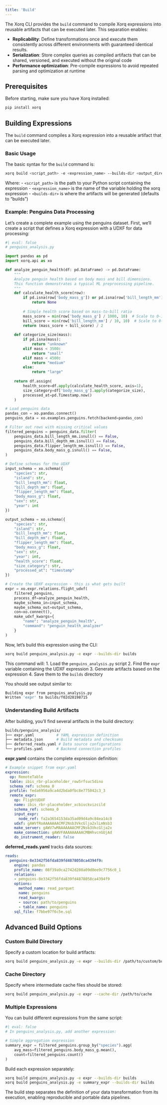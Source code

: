 ```yaml
---
title: 'Build'
---
```



The Xorq CLI provides the `build` command to compile Xorq expressions into reusable artifacts that can be executed later. This separation enables:

- **Replicability**: Define transformations once and execute them consistently across different environments with guaranteed identical results.
- **Serialization**: Store complex queries as compiled artifacts that can be shared, versioned, and executed without the original code
- **Performance optimization**: Pre-compile expressions to avoid repeated parsing and optimization at runtime

## Prerequisites

Before starting, make sure you have Xorq installed:

```bash
pip install xorq
```

## Building Expressions

The `build` command compiles a Xorq expression into a reusable artifact that can be executed later.

### Basic Usage

The basic syntax for the `build` command is:

```bash
xorq build <script_path> -e <expression_name> --builds-dir <output_directory>
```

Where:
- `<script_path>` is the path to your Python script containing the expression
- `<expression_name>` is the name of the variable holding the xorq expression
- `<builds-dir>` is where the artifacts will be generated (defaults to "builds")

### Example: Penguins Data Processing

Let's create a complete example using the penguins dataset. First, we'll create a script that defines a Xorq expression with a UDXF for data processing:

```python
#| eval: false
# penguins_analysis.py

import pandas as pd
import xorq.api as xo

def analyze_penguin_health(df: pd.DataFrame) -> pd.DataFrame:
    """
    Analyze penguin health based on body mass and bill dimensions.
    This function demonstrates a typical ML preprocessing pipeline.
    """
    def calculate_health_score(row):
        if pd.isna(row['body_mass_g']) or pd.isna(row['bill_length_mm']):
            return None
        
        # Simple health score based on mass-to-bill ratio
        mass_score = min(row['body_mass_g'] / 1000, 10)  # Scale to 0-10
        bill_score = min(row['bill_length_mm'] / 10, 10)  # Scale to 0-10
        return (mass_score + bill_score) / 2
    
    def categorize_size(mass):
        if pd.isna(mass):
            return "unknown"
        elif mass < 3500:
            return "small"
        elif mass < 4500:
            return "medium" 
        else:
            return "large"
    
    return df.assign(
        health_score=df.apply(calculate_health_score, axis=1),
        size_category=df['body_mass_g'].apply(categorize_size),
        processed_at=pd.Timestamp.now()
    )

# Load penguins data
pandas_con = xo.pandas.connect()
penguins_data = xo.examples.penguins.fetch(backend=pandas_con)

# Filter out rows with missing critical values
filtered_penguins = penguins_data.filter(
    penguins_data.bill_length_mm.isnull() == False,
    penguins_data.bill_depth_mm.isnull() == False,
    penguins_data.flipper_length_mm.isnull() == False,
    penguins_data.body_mass_g.isnull() == False,
)

# Define schemas for the UDXF
input_schema = xo.schema({
    "species": str,
    "island": str,
    "bill_length_mm": float,
    "bill_depth_mm": float,
    "flipper_length_mm": float,
    "body_mass_g": float,
    "sex": str,
    "year": int
})

output_schema = xo.schema({
    "species": str,
    "island": str,
    "bill_length_mm": float,
    "bill_depth_mm": float,
    "flipper_length_mm": float,
    "body_mass_g": float,
    "sex": str,
    "year": int,
    "health_score": float,
    "size_category": str,
    "processed_at": "timestamp"
})

# Create the UDXF expression - this is what gets built
expr = xo.expr.relations.flight_udxf(
    filtered_penguins,
    process_df=analyze_penguin_health,
    maybe_schema_in=input_schema,
    maybe_schema_out=output_schema,
    con=xo.connect(),
    make_udxf_kwargs={
        "name": "analyze_penguin_health",
        "command": "penguin_health_analyzer"
    }
)
```

Now, let's build this expression using the CLI:

```bash
xorq build penguins_analysis.py -e expr --builds-dir builds
```

This command will:
1. Load the `penguins_analysis.py` script
2. Find the `expr` variable containing the UDXF expression
3. Generate artifacts based on the expression
4. Save them to the `builds` directory

You should see output similar to:

```bash
Building expr from penguins_analysis.py
Written 'expr' to builds/f02d28198715
```

### Understanding Build Artifacts

After building, you'll find several artifacts in the build directory:

```bash
builds/penguins_analysis/
├── expr.yaml          # YAML expression definition
├── metadata.json      # Build metadata and checksums
├── deferred_reads.yaml # Data source configurations
└── profiles.yaml      # Backend connection profiles
```

**expr.yaml** contains the complete expression definition:
```yaml
# Example snippet from expr.yaml
expression:
  op: RemoteTable
  table: ibis_rbr-placeholder_row5rfsuc5dino
  schema_ref: schema_0
  profile: feda6956a9ca4d2bda0fbc8e775042c3_3
  remote_expr:
    op: FlightUDXF
    name: ibis_rbr-placeholder_xcbivckvizcild
    schema_ref: schema_0
    input_expr:
      node_ref: fa2a3654153da35ad09d4a9c84ea14c8
    udxf: gAWVfRoAAAAAAACMF2Nsb3VkcGlja2xlLmNsb3
    make_server: gAWV7wMAAAAAAACMF2Nsb3VkcGlja2x
    make_connection: gAWVFAAAAAAAAACMBHhvcnGUjAd
    do_instrument_reader: false
```

**deferred_reads.yaml** tracks data sources:
```yaml
reads:
  penguins-8e3342f56fda839fd4878058ca4394f9:
    engine: pandas
    profile_name: 08f39a9ca2742d208a09d0ee9c7756c0_1
    relations:
    - penguins-8e3342f56fda839fd4878058ca4394f9
    options:
      method_name: read_parquet
      name: penguins
      read_kwargs:
      - source: path/to/penguins
      - table_name: penguins
    sql_file: f7bbe97f6c5e.sql
```

## Advanced Build Options

### Custom Build Directory

Specify a custom location for build artifacts:

```bash
xorq build penguins_analysis.py -e expr --builds-dir /path/to/custom/builds
```

### Cache Directory

Specify where intermediate cache files should be stored:

```bash
xorq build penguins_analysis.py -e expr --cache-dir /path/to/cache
```

### Multiple Expressions

You can build different expressions from the same script:

```python
#| eval: false
# In penguins_analysis.py, add another expression:

# Simple aggregation expression
summary_expr = filtered_penguins.group_by("species").agg(
    avg_mass=filtered_penguins.body_mass_g.mean(),
    count=filtered_penguins.count()
)
```

Build each expression separately:

```bash
xorq build penguins_analysis.py -e expr --builds-dir builds
xorq build penguins_analysis.py -e summary_expr --builds-dir builds
```

The build step separates the definition of your data transformation from its execution, enabling reproducible and portable data pipelines.